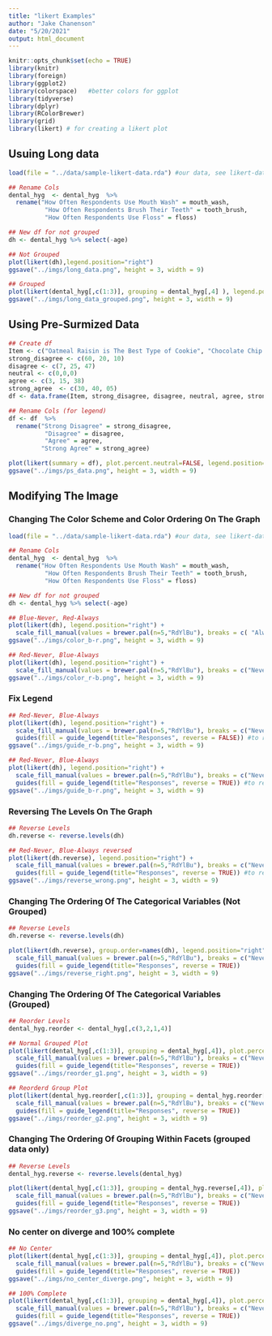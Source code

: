 ```yaml
---
title: "likert Examples"
author: "Jake Chanenson"
date: "5/20/2021"
output: html_document
---
```


```r
knitr::opts_chunk$set(echo = TRUE)
library(knitr)
library(foreign)      
library(ggplot2)      
library(colorspace)   #better colors for ggplot
library(tidyverse)    
library(dplyr)
library(RColorBrewer)
library(grid)
library(likert) # for creating a likert plot
```


## Usuing Long data
```r
load(file = "../data/sample-likert-data.rda") #our data, see likert-data-generation.Rmd for more info

## Rename Cols
dental_hyg  <- dental_hyg  %>% 
  rename("How Often Respondents Use Mouth Wash" = mouth_wash,
          "How Often Respondents Brush Their Teeth" = tooth_brush,
          "How Often Respondents Use Floss" = floss)

## New df for not grouped
dh <- dental_hyg %>% select(-age)

## Not Grouped
plot(likert(dh),legend.position="right")
ggsave("../imgs/long_data.png", height = 3, width = 9)

## Grouped
plot(likert(dental_hyg[,c(1:3)], grouping = dental_hyg[,4] ), legend.position="right")
ggsave("../imgs/long_data_grouped.png", height = 3, width = 9)
```

## Using Pre-Surmized Data
```r
## Create df
Item <- c("Oatmeal Raisin is The Best Type of Cookie", "Chocolate Chip is The Best Type of Cookie", "Snickerdoodle is The Best Type of Cookie")
strong_disagree <- c(60, 20, 10)
disagree <- c(7, 25, 47)
neutral <- c(0,0,0)
agree <- c(3, 15, 38)
strong_agree  <- c(30, 40, 05)
df <- data.frame(Item, strong_disagree, disagree, neutral, agree, strong_agree)

## Rename Cols (for legend)
df <- df  %>% 
  rename("Strong Disagree" = strong_disagree,
          "Disagree" = disagree,
          "Agree" = agree,
         "Strong Agree" = strong_agree)

plot(likert(summary = df), plot.percent.neutral=FALSE, legend.position="right")
ggsave("../imgs/ps_data.png", height = 3, width = 9)
```


## Modifying The Image

### Changing The Color Scheme and Color Ordering On The Graph
```r
load(file = "../data/sample-likert-data.rda") #our data, see likert-data-generation.Rmd for more info

## Rename Cols
dental_hyg  <- dental_hyg  %>% 
  rename("How Often Respondents Use Mouth Wash" = mouth_wash,
          "How Often Respondents Brush Their Teeth" = tooth_brush,
          "How Often Respondents Use Floss" = floss)

## New df for not grouped
dh <- dental_hyg %>% select(-age)

## Blue-Never, Red-Always
plot(likert(dh), legend.position="right") +
  scale_fill_manual(values = brewer.pal(n=5,"RdYlBu"), breaks = c( "Always", "Often", "Sometimes","Rarely", "Never")) #order and color the likert boxes
ggsave("../imgs/color_b-r.png", height = 3, width = 9)

## Red-Never, Blue-Always  
plot(likert(dh), legend.position="right") +
  scale_fill_manual(values = brewer.pal(n=5,"RdYlBu"), breaks = c("Never", "Rarely", "Sometimes", "Often", "Always")) #order and color the likert boxes
ggsave("../imgs/color_r-b.png", height = 3, width = 9)
```

### Fix Legend
```r
## Red-Never, Blue-Always  
plot(likert(dh), legend.position="right") +
  scale_fill_manual(values = brewer.pal(n=5,"RdYlBu"), breaks = c("Never", "Rarely", "Sometimes", "Often", "Always")) +
  guides(fill = guide_legend(title="Responses", reverse = FALSE)) #to reverse the order in the legend
ggsave("../imgs/guide_r-b.png", height = 3, width = 9)

## Red-Never, Blue-Always  
plot(likert(dh), legend.position="right") +
  scale_fill_manual(values = brewer.pal(n=5,"RdYlBu"), breaks = c("Never", "Rarely", "Sometimes", "Often", "Always")) +
  guides(fill = guide_legend(title="Responses", reverse = TRUE)) #to reverse the order in the legend
ggsave("../imgs/guide_b-r.png", height = 3, width = 9)
```

### Reversing The Levels On The Graph
```r
## Reverse Levels
dh.reverse <- reverse.levels(dh)

## Red-Never, Blue-Always reversed
plot(likert(dh.reverse), legend.position="right") +
  scale_fill_manual(values = brewer.pal(n=5,"RdYlBu"), breaks = c("Never", "Rarely", "Sometimes", "Often", "Always")) +
  guides(fill = guide_legend(title="Responses", reverse = TRUE)) #to reverse the order in the legend
ggsave("../imgs/reverse_wrong.png", height = 3, width = 9)
```


### Changing The Ordering Of The Categorical Variables (Not Grouped)
```r
## Reverse Levels
dh.reverse <- reverse.levels(dh)

plot(likert(dh.reverse), group.order=names(dh), legend.position="right") + #group.order changes the order of the variables
  scale_fill_manual(values = brewer.pal(n=5,"RdYlBu"), breaks = c("Never", "Rarely", "Sometimes", "Often", "Always")) +
  guides(fill = guide_legend(title="Responses", reverse = TRUE))
ggsave("../imgs/reverse_right.png", height = 3, width = 9)
```

### Changing The Ordering Of The Categorical Variables (Grouped)
```r
## Reorder Levels
dental_hyg.reorder <- dental_hyg[,c(3,2,1,4)]

## Normal Grouped Plot
plot(likert(dental_hyg[,c(1:3)], grouping = dental_hyg[,4]), plot.percent.low = FALSE, plot.percent.high = FALSE, plot.percent.neutral = FALSE, legend.position="right") +
  scale_fill_manual(values = brewer.pal(n=5,"RdYlBu"), breaks = c("Never", "Rarely", "Sometimes", "Often", "Always")) +
  guides(fill = guide_legend(title="Responses", reverse = TRUE))
ggsave("../imgs/reorder_g1.png", height = 3, width = 9)

## Reorderd Group Plot
plot(likert(dental_hyg.reorder[,c(1:3)], grouping = dental_hyg.reorder[,4]), plot.percent.low = FALSE, plot.percent.high = FALSE, plot.percent.neutral = FALSE, legend.position="right") +
  scale_fill_manual(values = brewer.pal(n=5,"RdYlBu"), breaks = c("Never", "Rarely", "Sometimes", "Often", "Always")) +
  guides(fill = guide_legend(title="Responses", reverse = TRUE))
ggsave("../imgs/reorder_g2.png", height = 3, width = 9)
```



### Changing The Ordering Of Grouping Within Facets (grouped data only)
```r
## Reverse Levels
dental_hyg.reverse <- reverse.levels(dental_hyg)

plot(likert(dental_hyg[,c(1:3)], grouping = dental_hyg.reverse[,4]), plot.percent.low = FALSE, plot.percent.high = FALSE, plot.percent.neutral = FALSE, legend.position="right") + #note grouping = dental_hyg.reverse
  scale_fill_manual(values = brewer.pal(n=5,"RdYlBu"), breaks = c("Never", "Rarely", "Sometimes", "Often", "Always")) +
  guides(fill = guide_legend(title="Responses", reverse = TRUE))
ggsave("../imgs/reorder_g3.png", height = 3, width = 9)                            
```

### No center on diverge and 100% complete
```r
## No Center
plot(likert(dental_hyg[,c(1:3)], grouping = dental_hyg[,4]), plot.percent.low = FALSE, plot.percent.high = FALSE, plot.percent.neutral = FALSE, include.center=FALSE, legend.position="right") +
  scale_fill_manual(values = brewer.pal(n=5,"RdYlBu"), breaks = c("Never", "Rarely", "Sometimes", "Often", "Always")) +
  guides(fill = guide_legend(title="Responses", reverse = TRUE))
ggsave("../imgs/no_center_diverge.png", height = 3, width = 9)

## 100% Complete
plot(likert(dental_hyg[,c(1:3)], grouping = dental_hyg[,4]), plot.percent.low = FALSE, plot.percent.high = FALSE, plot.percent.neutral = FALSE, centered=FALSE, legend.position="right") +
  scale_fill_manual(values = brewer.pal(n=5,"RdYlBu"), breaks = c("Never", "Rarely", "Sometimes", "Often", "Always")) +
  guides(fill = guide_legend(title="Responses", reverse = TRUE))
ggsave("../imgs/diverge_no.png", height = 3, width = 9)
```



